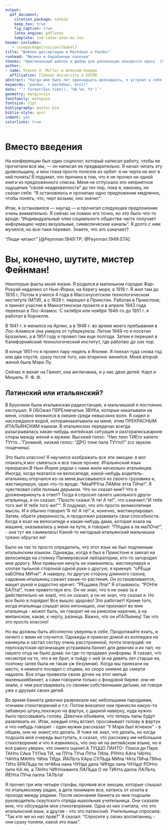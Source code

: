 ```yaml
---
output: 
  pdf_document:
    citation_package: natbib
    keep_tex: true
    fig_caption: true
    latex_engine: pdflatex
    template: svm-latex-anon-ms.tex
header-includes:
   - \usepackage[russian]{babel}
title: "Шаблон диссертации в Markdown и Pandoc"
runhead: "Физика и барабанные палочки"
thanks: "Оригинальный шаблон и файлы для репликации находятся здесь  (http://github.com/svmiller). **Текущая версия**: `r format(Sys.time(), '%B %d, %Y')`; **Связь с автором оригинала**: svmille@clemson.edu; **связь с автором перевода**: aknorre@eu.spb.ru."
author:
- name: Steven V. Miller и Алексей Кнорре
  affiliation: Clemson University и ЕУСПб
abstract: "Когда мне было лет одиннадцать-двенадцать, я устроил у себя дома лабораторию. Она состояла из старого деревянного ящика, в который я приладил полки. У меня был нагреватель, благодаря чему я брал жир и постоянно жарил картошку по-французски. Кроме того, у меня была аккумуляторная батарея и ламповый блок. Чтобы соорудить ламповый блок, я отправился в дешевый хозяйственный магазинчик и купил несколько патронов, которые привинчиваются к деревянному основанию. Потом я соединил их звонковым проводом. Я знал, что, если по-разному комбинировать выключатели - последовательно или параллельно, можно получить разное напряжение. Однако я не знал, что сопротивление ампочки зависит от ее температуры, поэтому результаты моих вычислений разошлись с тем, что я получил на выходе своей цепи. Тем не менее, результат был вполне приемлем. При последовательном соединении лампочки загорались в полсилы и тлеееееееееели, очень здорово, просто классно!"
keywords: "pandoc, r markdown, knitr"
date: "`r format(Sys.time(), '%B %d, %Y')`"
geometry: margin=1in
fontfamily: mathpazo
fontsize: 11pt
bibliography: master.bib
biblio-style: apsr
indent: yes
colorlinks: true
---
```


# Вместо введения

На конференции был один социолог, который написал работу, чтобы ее прочитали все мы, — он написал ее предварительно. Я начал читать эту дьявольщину, и мои глаза просто полезли из орбит: я ни черта не мог в ней понять! Я подумал, что причина в том, что я не прочел ни одной книги из предложенного списка. Меня не отпускало это неприятное ощущение “своей неадекватности” до тех пор, пока я, наконец, не сказал себе: “Я остановлюсь и прочитаю одно предложение медленно, чтобы понять, что, черт возьми, оно значит”.

Итак, я остановился — наугад — и прочитал следующее предложение очень внимательно. Я сейчас не помню его точно, но это было что-то вроде: “Индивидуальный член социального общества часто получает информацию через визуальные, символические каналы”. Я долго с ним мучился, но все-таки перевел. Знаете, что это означает?

“Люди читают” [@Feynman:1949:TP; @Feynman:1949:STA].

# Вы, конечно, шутите, мистер Фейнман!

Некоторые факты моей жизни. Я родился в маленьком городке Фар-Рокуэй недалеко от Нью-Йорка, на берегу моря, в 1918 г. Я жил там до 1935 г. Потом я учился 4 года в Массачусетском технологическом институте (МТИ), а с 1939 г. перешел в Принстон. Работая в Принстоне, я принял участие в Манхэттенском проекте и в апреле 1943 года переехал в Лос-Аламос. С октября или ноября 1946-го до 1951 г. я работал в Корнелле.

В 1941 г. я женился на Арлин, а в 1946 г. во время моего пребывания в Лос-Аламосе она умерла от туберкулеза. Летом 1949-го я посетил Бразилию, а в 1951 году я провел там еще
полгода. Затем я перешел в Калифорнийский технологический институт, где работаю до сих пор.

В конце 1951-го я провел пару недель в Японии. Я поехал туда снова год или два спустя, сразу после того, как вторично женился. Моей второй женой была Мэри Лу. 

Сейчас я женат на Гвинет, она англичанка, и у нас двое детей: Карл и
Мишель. 
Р. Ф. Ф.

## Латинский или итальянский?

В Бруклине была итальянская радиостанция, и мальчишкой я постоянно ееслушал. Я ОБОжал ПЕРЕливчатые ЗВУКи, которые накатывали на меня, словно янежился в океане среди невысоких волн. Я сидел и наслаждался водой, котораянакатывала на меня, этим ПРЕКРАСНЫМ ИТАЛЬЯНСКИМ языком. В итальянских передачах всегда разыгрывалась какая-нибудь житейская ситуация и разгоралисьжаркие споры между женой и мужем. Высокий голос: "Нио теко ТИЕто капето ТУтто... "Громкий, низкий голос: "ДРО тоне пала ТУтто!!" (со звуком пощечины).

Это было классно! Я научился изображать все эти эмоции: я мог плакать;я мог смеяться и все такое прочее. Итальянский язык прекрасен.В Нью-Йорке рядом с нами жили несколько итальянцев. Иногда, когда якатался на велосипеде, какой-нибудь водитель-итальянец огорчался из-за меня,высовывался из своего грузовика и, жестикулируя, орал что-то вроде: "МеаРРУча ЛАМпе этта ТИче!". Я чувствовал себя полным дерьмом. Что он сказал мне? Что я долженкрикнуть в ответ? Тогда я спросил своего школьного друга-итальянца, и он сказал: "Просто скажи: "А те! А те!", что означает: "И тебе того же! И тебе того же!"". Я подумал, что это просто великолепная мысль. И я обычно говорил: "А те! А те!" и, конечно, жестикулировал. Затем, обретя уверенность, я продолжил развивать свои способности. Когда я ехал на  велосипеде и какая-нибудь дама, которая ехала на машине, оказывалась у меня на пути, я говорил: "ПУцциа а ла маЛОче!", - она тут же сжималась! Какой-то негодный итальянский мальчишка грязно обругал ее!

Было не так то просто определить, что этот язык не был подлинным итальянским языком. Однажды, когда я был в Принстоне и заехал на велосипеде на стоянку Палмеровской лаборатории, кто-то загородил мне дорогу. Мои привычки ничуть не изменились: жестикулируя и хлопая тыльной стороной одной руки о другую, я крикнул: "оРЕцце каБОНка МИче!". А наверху, по другую сторону длинного газона, садовник-итальянец сажает какие-то растения. Он останавливается, машет рукой и радостно кричит: "РЕццама Лла!" Я отзываюсь: "РОНте БАЛта!", тоже приветствуя его. Он не знал, что я не знаю (а я действительно не знал), что он сказал; а он не знал, что сказал я. Но все было в порядке! Все вышло здорово! Это работает! Кроме того, когда итальянцы слышат мою интонацию, они признают во мне итальянца - может быть, он говорит не на римском наречии, а на миланском, какая, к черту, разница. Важно, что он иТАЛЬянец! Так что это просто классно!

Но вы должны быть абсолютно уверены в себе. Продолжайте ехать, и ничего с вами не случится. Однажды я приехал домой из колледжа на каникулы и застал сестру очень расстроенной, почти плачущей: ее герлскаутская организация устраивала банкет для девочек и их пап, но нашего отца не было дома: он где-то продавал униформы. Я сказал, что несмотря на то, что я ее брат, я пойду с ней (я на девять лет старше ее, поэтому затея была не такая уж безумная). Когда мы приехали на место, я немного посидел с отцами, но скоро онимне до смерти надоели. Все отцы привезли своих дочек на этот милый маленькийбанкет, а сами говорили только о фондовой бирже: они не знали, о чем разговаривать со своими собственными детьми, не говоря уже о друзьях своих детей.

Во время банкета девочки развлекали нас небольшими пародиями, чтением стихотворений и т.п. Потом внезапно они принесли какую-то забавную штуку,похожую на фартук, с дыркой наверху, куда нужно было просовывать голову. Девочки объявили, что теперь папы будут развлекать их. Итак, каждый отец встает, просовывает голову в фартук и что-нибудь говорит - один мужик рассказал "У Мэри был ягненок" - в общем, они не знают,что делать. Я тоже не знал, что делать, но когда подошла моя очередь выступать, я сказал, что расскажу им небольшое стихотворение и что я извиняюсь, что оно не на английском языке, но я все равно уверен, что ониего оценят.А ТУЦЦО ЛАНТО- Поиси ди Паре. ТАНто САка ТУЛна ТИ, на ПУта ТУча ПУти ТИла. РУНто КАта ЧАНто ЧАНта МАНто ЧИла ТИда. ЙАЛЬта КАра СУЛЬда МИла ЧАта ПИча ПИно ТИто БРАЛЬда пе теЧИна нана ЧУНда дала ЧИНда лапа ЧУНда! РОНто пити КА ле, а ТАНто ЧИНтоквинта ЛАЛЬда О ля ТИНта далла ЛАЛЬта, ЙЕНта ПУча лалла ТАЛЬта!

Я прочел три или четыре строфы, проявив все эмоции, которые слышал по итальянскому радио, а дети понимали все, катаясь от хохота в проходе между рядами. После окончания банкета ко мне подошли руководитель скаутского отряда ишкольная учительница. Они сказали мне, что обсуждали мое стихотворение. Одна из них считала, что это итальянский язык, а другая - что это латинский. Учительница спросила: "Так кто же из нас прав?" Я сказал: "Спросите у своих воспитанниц - они сразу поняли, какой это язык".


\newpage

<!--
# References
\setlength{\parindent}{-0.2in}
\setlength{\leftskip}{0.2in}
\setlength{\parskip}{8pt}
\vspace*{-0.2in}
\noindent
-->
